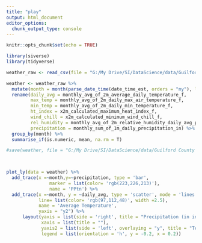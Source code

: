```yaml
---
title: "play"
output: html_document
editor_options: 
  chunk_output_type: console
---
```


```r
knitr::opts_chunk$set(echo = TRUE)

library(siverse)
library(tidyverse)

```



```r

weather_raw <- read_csv(file = "G:/My Drive/SI/DataScience/data/Guilford County CIP/Web Sources/weather.csv", skip = 13, col_names = T) %>% clean_names()

```




```r

weather <- weather_raw %>% 
  mutate(month = month(parse_date_time(date_time_est, orders = "my"), label = T)) %>% 
  rename(daily_avg = monthly_avg_of_2m_average_daily_temperature_f,
         max_temp = monthly_avg_of_2m_daily_max_air_temperature_f, 
         min_temp = monthly_avg_of_2m_daily_min_temperature_f,
         ht_index = x2m_calculated_maximum_heat_index_f,
         wind_chill = x2m_calculated_minimum_wind_chill_f,
         rel_humidity = monthly_avg_of_2m_relative_humidity_daily_avg_percent,
         precipitation = monthly_sum_of_1m_daily_precipitation_in) %>% 
  group_by(month) %>% 
  summarise_if(is.numeric, mean, na.rm = T) 

#save(weather, file = "G:/My Drive/SI/DataScience/data/Guilford County CIP/dashboard/weather.rda")
  


plot_ly(data = weather) %>% 
  add_trace(x =~month,y=~precipitation, type = 'bar',  
                marker = list(color= 'rgb(223,226,213)'),
                name = 'PPtn') %>% 
  add_trace(x =~month, y = ~daily_avg, type = 'scatter', mode = 'lines', 
            line= list(color= 'rgb(97,112,48)', width =2.5), 
            name = 'Average Temperature', 
            yaxis = "y2") %>% 
      layout(yaxis = list(side = 'right', title = "Precipitation (in inches)"),
             xaxis = list(title = ""),
             yaxis2 = list(side = 'left', overlaying = "y", title = "Temp (in F)"),
             legend = list(orientation = 'h', y = -0.2, x = 0.2)) 
 



```

